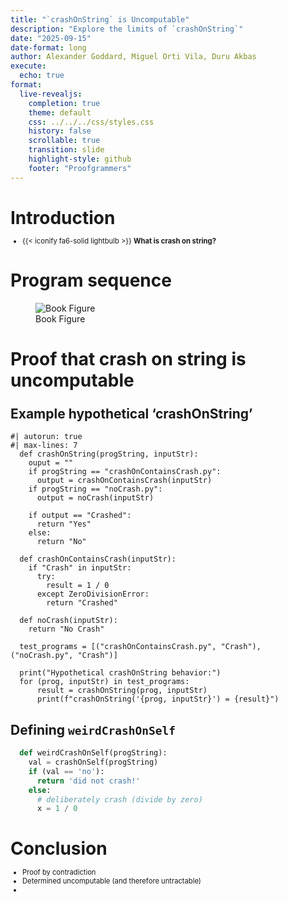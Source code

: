```yaml
---
title: "`crashOnString` is Uncomputable"
description: "Explore the limits of `crashOnString`"
date: "2025-09-15"
date-format: long
author: Alexander Goddard, Miguel Orti Vila, Duru Akbas
execute:
  echo: true
format:
  live-revealjs:
    completion: true
    theme: default
    css: ../../../css/styles.css
    history: false
    scrollable: true
    transition: slide
    highlight-style: github
    footer: "Proofgrammers"
---
```


# Introduction

::: {.fragment style="margin-top: -0.5em; font-size: 0.8em;"} 

- {{< iconify fa6-solid lightbulb >}} **What is crash on string?**

:::

# Program sequence

![Book Figure](program_sequence.png)

# Proof that crash on string is uncomputable

::: {.fragment style="margin-top: -0.5em; font-size: 0.8em;"} 

:::

## Example hypothetical 'crashOnString'{.smaller}

```pyodide
#| autorun: true
#| max-lines: 7  
  def crashOnString(progString, inputStr):
    ouput = ""
    if progString == "crashOnContainsCrash.py":
      output = crashOnContainsCrash(inputStr)
    if progString == "noCrash.py":
      output = noCrash(inputStr)

    if output == "Crashed":
      return "Yes"
    else:
      return "No"

  def crashOnContainsCrash(inputStr):
    if "Crash" in inputStr:
      try:
        result = 1 / 0
      except ZeroDivisionError:
        return "Crashed"

  def noCrash(inputStr):
    return "No Crash"

  test_programs = [("crashOnContainsCrash.py", "Crash"), ("noCrash.py", "Crash")]

  print("Hypothetical crashOnString behavior:")
  for (prog, inputStr) in test_programs:
      result = crashOnString(prog, inputStr)
      print(f"crashOnString('{prog, inputStr}') = {result}")

```

## Defining `weirdCrashOnSelf` 

```python
  def weirdCrashOnSelf(progString):
    val = crashOnSelf(progString)
    if (val == 'no'):
      return 'did not crash!'
    else:
      # deliberately crash (divide by zero)
      x = 1 / 0
```

# Conclusion

::: {.fragment style="margin-top: -0.5em; font-size: 0.8em;"} 
- Proof by contradiction
- Determined uncomputable (and therefore untractable)
- 
:::
